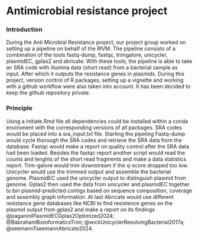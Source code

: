 # Antimicrobial resistance project

### Introduction

<p class="justify">During the Anti Microbial Resistance project, our project group worked on setting up a pipeline on behalf of the RIVM. The pipeline consists of a combination of the tools fastq-dump, fastqc, trimgalore, unicycler, plasmidEC, gplas2 and abricate. With these tools, the pipeline is able to take an SRA code with illumina data (short read) from a bacterial sample as input. After which it outputs the resistance genes in plasmids. During this project, version control of R packages, setting up a vignette and working with a github workflow were also taken into account. It has been decided to keep the github repository private.</p>

### Principle

<p class="justify">Using a initiate.Rmd file all dependencies could be installed within a conda enviroment with the corresponding versions of all packages. SRA codes would be placed into a sra_input.txt file. Starting the pipeling Fastq-dump would cycle thorough the SRA codes and retrieve the SRA data from the database. Fastqc would make a report on quality control after the SRA data had been loaded. Besides the fastqc report another script would read the counts and lenghts of the short read fragments and make a data statistics report. Trim-galore would trim downstream if the q-score dropped too low. Unicycler would use the trimmed output and assemble the bacterial genome. PlasmidEC used the unicycler output to distinguish plasmid from genome. Gplas2 then used the data from unicycler and plasmidEC together to bin plasmid-predicted contigs based on sequence composition, coverage and assembly graph information. At last Abricate would use different resistance gene databases like NCBI to find resistence genes on the plasmid output from gplas2 and make a report on its findings @paganiniPlasmidECGplas2Optimized2024; @BabrahamBioinformaticsTrim; @wickUnicyclerResolvingBacterial2017a; @seemannTseemannAbricate2024.</p>
